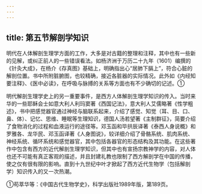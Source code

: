 ```yaml
---
---
---
```

title: 第五节解剖学知识
---



明代在人体解剖生理学方面的工作，大多是对古籍的整理和注释，其中也有一些新的见解，或纠正前人的一些错误看法。如杨济洲于万历二十九年（1601）编撰的《针灸大成》，在杨介《存真图》基础上，明确指出心“居肺下膈上”，符合心脏的解剖位置。书中所附脏腑图，也较精确，接近各脏器的实际情况。此外如《内经知要注释》、《医中必读》，在呼吸与脉搏的关系等方面也有不少确切的记述。①

明代解剖生理学史上的另一重要事件，是西方人体解剖生理学知识的传入。当时来华的一些耶稣会士如意大利人利玛窦著《西国记法》，意大利人艾儒略著《性学粗述》，书中把感觉器官通过神经与脑联系起来，介绍了感觉、知觉（耳、目、口、鼻、体）、记忆、思维、睡眠等生理知识，德国人汤若望著《主制群征》，简要介绍了食物消化的过程和血液运行的途径等。邓玉函和毕拱辰译著《泰西人身说概》和罗雅各、龙华民、邓玉函译著《人身图说》，较详细介绍了骨骼系统、肌肉系统、神经系统、循环系统和感觉器官，其中包括各器官的形态结构及其功能。在这些著作中包含有西方的近代解剖生理学知识，但其中也有宣扬宗教神学的内容，对人体也还不可能有真正客观的描述，并且封建礼教也限制了西方解剖学在中国的传播，使之仅有很有限的影响。直到十九世纪中叶才掀起了西方近代生物学（包括解剖学）知识传入的又一次热潮。

①苟萃华等：《中国古代生物学史》，科学出版社1989年版，第189页。